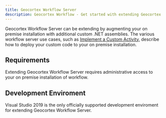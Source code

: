 ```yaml
---
title: Geocortex Workflow Server
description: Geocortex Workflow - Get started with extending Geocortex Workflow Server
---
```



Geocortex Workflow Server can be extending by augmenting your on premise installation with additional custom .NET assemblies. The various workflow server use cases, such as [Implement a Custom Activity](implement-custom-activity-server.mdx), describe how to deploy your custom code to your on premise installation.

<UseCaseContainer>
    <UseCaseCard
        title="Implement a Custom Activity"
        description="Implement a custom activity for Geocortex Workflow Server"
        link="implement-custom-activity-server.mdx"
    />
    <UseCaseCard
        title="Reference a Third Party Library"
        description="Reference a third party library in custom code."
        link="reference-third-party-library-server.mdx"
    />
</UseCaseContainer>

## Requirements

Extending Geocortex Workflow Server requires administrative access to your on premise installation of workflow.

## Development Enviroment

Visual Studio 2019 is the only officially supported development enviroment for extending Geocortex Workflow Server.
